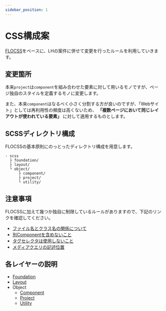 ```yaml
---
sidebar_position: 1
---
```


# CSS構成案

[FLOCSS](https://github.com/hiloki/flocss)をベースに、LHの案件に併せて変更を行ったルールを利用していきます。

## 変更箇所

本来`project`は`component`を組み合わせた要素に対して用いるモノですが、ページ独自のスタイルを定義するモノに変更します。

また、本来`component`はなるべく小さく分割する方が良いのですが、「Webサイト」としては再利用性の頻度は高くないため、 **「複数ページにおいて同じレイアウトが使われている要素」** に対して適用するものとします。

## SCSSディレクトリ構成

FLOCSSの基本原則にのっとったディレクトリ構成を用意します。

```
- scss
  ├ foundation/
  ├ layout/
  └ object/
      ├ component/
      ├ project/
      └ utility/
```

## 注意事項

FLOCSSに加えて幾つか独自に制限しているルールがありますので、下記のリンクを確認してください。

- [ファイル名とクラス名の関係について](/docs/html/methodologies/important/name)
- [別Componentを含めないこと](/docs/html/methodologies/important/child)
- [タグセレクタは使用しないこと](/docs/html/methodologies/important/selector)
- [メディアクエリの記述位置](/docs/html/methodologies/important/media_query)

## 各レイヤーの説明

- [Foundation](/docs/html/methodologies/foundation)
- [Layout](/docs/html/methodologies/layout)
- Object
  - [Component](/docs/html/methodologies/object/component)
  - [Project](/docs/html/methodologies/object/project)
  - [Utility](/docs/html/methodologies/object/utility)
